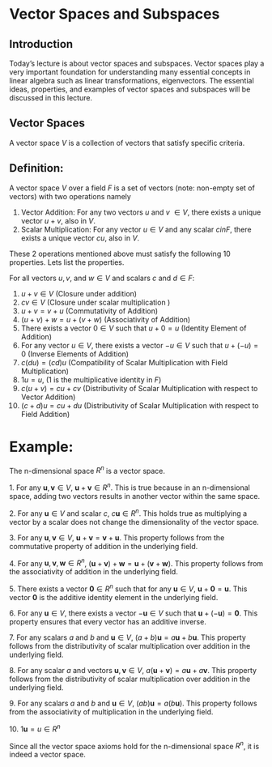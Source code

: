 # Vector Spaces and Subspaces

## Introduction

Today's lecture is about vector spaces and subspaces. Vector spaces play a very important foundation for understanding many essential concepts in linear algebra such as linear transformations, eigenvectors.  The essential ideas, properties, and examples of vector spaces and subspaces will be discussed in this lecture.

## Vector Spaces
A vector space $V$ is a collection of vectors that satisfy specific criteria. 

## Definition: 
A vector space $V$ over a field $F$ is a set of vectors (note: non-empty set of vectors) with two operations namely

1. Vector Addition: For any two vectors $u$ and $v$ $\in V$, there exists a unique vector $u + v$,  also in $V$.
2. Scalar Multiplication: For any vector $u \in V$ and any scalar $c in F$, there exists a unique vector $cu$, also in $V$.


These 2 operations mentioned above must satisfy the following 10 properties. Lets list the properties. 

For all vectors $u, v$, and $w \in V$ and scalars $c$ and $d \in F$:

1. $u + v \in V$ (Closure under addition)
2. $cv \in V$ (Closure under scalar multiplication )
3. $u + v = v + u$ (Commutativity of Addition)
4. $(u + v) + w = u + (v + w)$ (Associativity of Addition)
5. There exists a vector $0 \in V$ such that $u + 0 = u$ (Identity Element of Addition)
6. For any vector $u \in V$, there exists a vector $-u \in V$ such that $u + (-u) = 0$ (Inverse Elements of Addition)
7. $c(du) = (cd)u$ (Compatibility of Scalar Multiplication with Field Multiplication)
8. $1u = u$, (1 is the multiplicative identity in $F$)
9. $c(u + v) = cu + cv$ (Distributivity of Scalar Multiplication with respect to Vector Addition)
10. $(c + d)u = cu + du$ (Distributivity of Scalar Multiplication with respect to Field Addition)
 
# Example: 
The n-dimensional space $R^n$ is a vector space.

1.\textbf{1. Closure under addition:} For any $\mathbf{u}, \mathbf{v} \in V$, $\mathbf{u} + \mathbf{v} \in R^n$. This is true because in an n-dimensional space, adding two vectors results in another vector within the same space.

2.\textbf{2. Closure under scalar multiplication:} For any $\mathbf{u} \in V$ and scalar $c$, $c\mathbf{u} \in R^n$. This holds true as multiplying a vector by a scalar does not change the dimensionality of the vector space.

3.\textbf{3. Commutativity of addition:} For any $\mathbf{u}, \mathbf{v} \in V$, $\mathbf{u} + \mathbf{v} = \mathbf{v} + \mathbf{u}$. This property follows from the commutative property of addition in the underlying field.

4.\textbf{4. Associativity of addition:} For any $\mathbf{u}, \mathbf{v}, \mathbf{w} \in R^n$, $(\mathbf{u} + \mathbf{v}) + \mathbf{w} = \mathbf{u} + (\mathbf{v} + \mathbf{w})$. This property follows from the associativity of addition in the underlying field.

5.\textbf{5. Existence of zero vector:} There exists a vector $\mathbf{0} \in R^n$ such that for any $\mathbf{u} \in V$, $\mathbf{u} + \mathbf{0} = \mathbf{u}$. This vector $\mathbf{0}$ is the additive identity element in the underlying field.

6.\textbf{6. Existence of additive inverse:} For any $\mathbf{u} \in V$, there exists a vector $-\mathbf{u} \in V$ such that $\mathbf{u} + (-\mathbf{u}) = \mathbf{0}$. This property ensures that every vector has an additive inverse.

7.\textbf{7. Distributivity of scalar multiplication over vector addition:} For any scalars $a$ and $b$ and $\mathbf{u} \in V$, $(a + b)\mathbf{u} = a\mathbf{u} + b\mathbf{u}$. This property follows from the distributivity of scalar multiplication over addition in the underlying field.

8.\textbf{8. Distributivity of scalar multiplication over field addition:} For any scalar $a$ and vectors $\mathbf{u}, \mathbf{v} \in V$, $a(\mathbf{u} + \mathbf{v}) = a\mathbf{u} + a\mathbf{v}$. This property follows from the distributivity of scalar multiplication over addition in the underlying field.

9.\textbf{9. Compatibility of scalar multiplication with field multiplication:} For any scalars $a$ and $b$ and $\mathbf{u} \in V$, $(ab)\mathbf{u} = a(b\mathbf{u})$. This property follows from the associativity of multiplication in the underlying field.

10.\textbf{10. }   1$\mathbf{u} = u\in R^n$

Since all the vector space axioms hold for the n-dimensional space $R^n$, it is indeed a vector space.


<!-- # Other Examples of Vector Spaces -->

<!-- Euclidean Space: The set of all n-dimensional real vectors, denoted as R^n, is a vector space over the field of real numbers (F = R). Here, vector addition and scalar multiplication are defined component-wise. -->

<!-- Polynomial Space: The set of all polynomials of degree at most n, denoted as P^n, is a vector space over the field of real numbers (F = R). Vector addition is performed by adding coefficients of corresponding terms, and scalar multiplication is applied to all coefficients. -->

<!-- Matrix Space: The set of all m x n matrices with entries from a field F, denoted as M(m x n, F), forms a vector space over F. Vector addition is performed by adding corresponding entries, and scalar multiplication affects all entries. -->

<!-- Subspaces -->
<!-- A subspace is a subset of a vector space that itself satisfies the vector space properties. In other words, a subspace is a vector space contained within a larger vector space. -->

<!-- Definition: Let V be a vector space. A non-empty subset W of V is called a subspace of V if W is itself a vector space over the same field F with respect to the operations of vector addition and scalar multiplication defined in V. -->

<!-- To determine whether a subset is a subspace, we need to check three conditions: -->

<!-- The zero vector (0) of V is in W. -->
<!-- W is closed under vector addition, i.e., for any vectors u and v in W, their sum u + v is in W. -->
<!-- W is closed under scalar multiplication, i.e., for any vector u in W and any scalar c, the scalar multiple cu is in W. -->
<!-- Examples of Subspaces -->
<!-- Line in R^2: Consider a line passing through the origin in the Euclidean space R^2. This line is a subspace of R^2 because it contains the zero vector, is closed under vector addition (points on the line remain on the line when added), and is closed under scalar multiplication. -->

<!-- Null Space: Given a matrix A, the null space of A, denoted as null(A), is the set of all vectors x such that Ax = 0 (where 0 is the zero vector). The null space is a subspace of the vector space of all vectors that can be multiplied by A. -->

<!-- Column Space: The column space of a matrix A, denoted as col(A), is the set of all linear combinations of the columns of A. The column space is a subspace of the vector space of all vectors that can be formed by multiplying A by a vector. -->

<!-- Conclusion -->
<!-- Vector spaces and subspaces provide a mathematical framework for studying the properties of vectors and their interactions. Understanding these concepts is essential for a deeper comprehension of linear algebra and its applications. In this lecture, we defined vector spaces and subspaces, explored their properties, and provided examples to illustrate their significance. -->